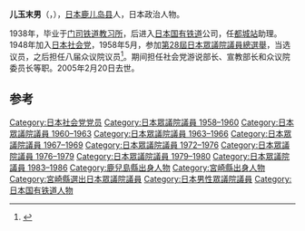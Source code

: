{{Expand language|1=ja|time=2021-07-03T14:30:58+00:00}}
{{Infobox Officeholder
|name = 兒玉 末男
|image =
|caption=
|order = 
|office    = {{JPN}}[[眾議院_(日本)|眾議院]]議員
|term_start  = 1983年12月19日
|term_end   = 1986年6月2日
|predecessor = 
|successor  = 
|constituency= {{link-ja|宮崎縣第2區 (中選舉區)|宮崎県第2区 (中選挙区)|宮崎縣第2區}}
|term_start2  = 1972年12月11日
|term_end2   = 1980年5月19日
|predecessor2 = 
|successor2  = 
|constituency2= {{link-ja|宮崎縣第2區 (中選舉區)|宮崎県第2区 (中選挙区)|宮崎縣第2區}}
|term_start3  = 1958年5月23日
|term_end3   = 1969年12月2日
|predecessor3 = 
|successor3  = 
|constituency3= {{link-ja|宮崎縣第2區 (中選舉區)|宮崎県第2区 (中選挙区)|宮崎縣第2區}}
|vice_occupation =
|vice_president = 
|birth_date = {{birth_date|1921|12|1}}
|birth_place = {{EOJ}}[[鹿兒島縣|鹿兒島縣]]
|death_date = {{death_date and age|2005|2|20|1921|12|1}}
|death_place = 
|spouse = 
|profession = 
|party = （[[左派社会党|左派社会党]]→）<br/>[[日本社会党|日本社会党]]
|signature = 
|relatives= 
|alma_mater = 门司{{link-ja|铁道教习所|鉄道教習所}}
|occupation = [[日本国有铁道|日本国有铁道]]職員
|website=
}}
'''儿玉末男'''（{{bd|1921年|12月1日|2005年|2月20日|Kodama Matsuo}}，{{lang|ja|児玉末男}}），[[日本|日本]][[鹿儿岛县|鹿儿岛县]]人，日本政治人物。

1938年，毕业于[[门司铁道教习所|门司铁道教习所]]，后进入[[日本国有铁道|日本国有铁道]]公司，任[[都城站|都城站]]助理。1948年加入[[日本社会党|日本社会党]]，1958年5月，参加[[第28屆日本眾議院議員總選舉|第28屆日本眾議院議員總選舉]]，当选议员，之后担任八届众议院议员<ref>{{cite book|author1=国务院外事办公室编|title=日本人物辞典 附录|pages=40|accessdate=2016-03-18}}</ref>。期间担任社会党游说部长、宣教部长和众议院{{link-ja|灾害特别委员会|災害対策特別委員会}}委员长等职。2005年2月20日去世。

==参考==
{{reflist}}

{{DEFAULTSORT:Kodama Matsuo}}
[[Category:日本社会党党员|Category:日本社会党党员]]
[[Category:日本眾議院議員_1958–1960|Category:日本眾議院議員 1958–1960]]
[[Category:日本眾議院議員_1960–1963|Category:日本眾議院議員 1960–1963]]
[[Category:日本眾議院議員_1963–1966|Category:日本眾議院議員 1963–1966]]
[[Category:日本眾議院議員_1967–1969|Category:日本眾議院議員 1967–1969]]
[[Category:日本眾議院議員_1972–1976|Category:日本眾議院議員 1972–1976]]
[[Category:日本眾議院議員_1976–1979|Category:日本眾議院議員 1976–1979]]
[[Category:日本眾議院議員_1979–1980|Category:日本眾議院議員 1979–1980]]
[[Category:日本眾議院議員_1983–1986|Category:日本眾議院議員 1983–1986]]
[[Category:鹿兒島縣出身人物|Category:鹿兒島縣出身人物]]
[[Category:宮崎縣出身人物|Category:宮崎縣出身人物]]
[[Category:宮崎縣選出日本眾議院議員|Category:宮崎縣選出日本眾議院議員]]
[[Category:日本男性眾議院議員|Category:日本男性眾議院議員]]
[[Category:日本国有铁道人物|Category:日本国有铁道人物]]